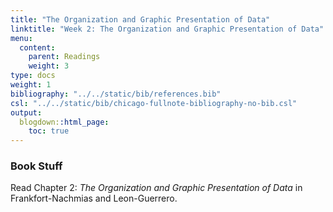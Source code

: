 ```yaml
---
title: "The Organization and Graphic Presentation of Data"
linktitle: "Week 2: The Organization and Graphic Presentation of Data"
menu:
  content:
    parent: Readings
    weight: 3
type: docs
weight: 1
bibliography: "../../static/bib/references.bib"
csl: "../../static/bib/chicago-fullnote-bibliography-no-bib.csl"
output:
  blogdown::html_page:
    toc: true
---
```


### Book Stuff
Read Chapter 2: *The Organization and Graphic Presentation of Data* in Frankfort-Nachmias and Leon-Guerrero. 



